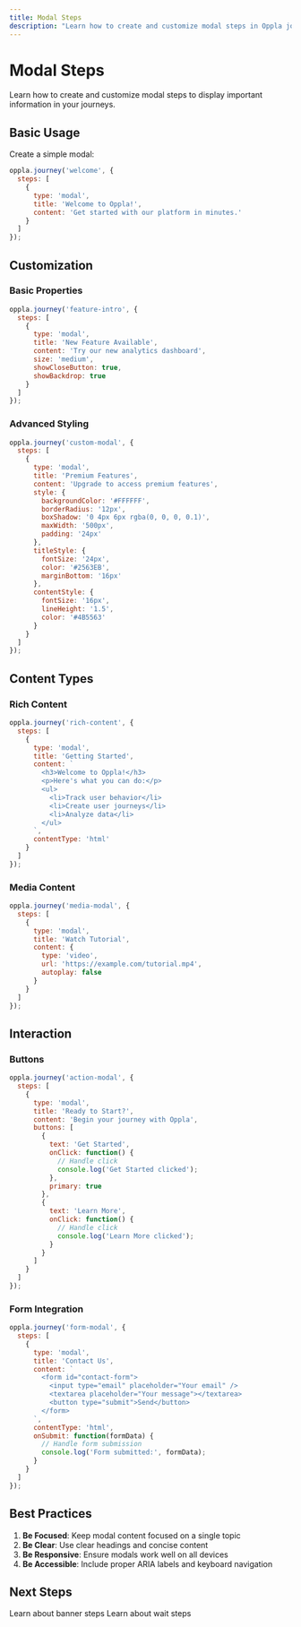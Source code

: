 ```yaml
---
title: Modal Steps
description: "Learn how to create and customize modal steps in Oppla journeys"
---
```


# Modal Steps

Learn how to create and customize modal steps to display important information in your journeys.

## Basic Usage

Create a simple modal:

```javascript
oppla.journey('welcome', {
  steps: [
    {
      type: 'modal',
      title: 'Welcome to Oppla!',
      content: 'Get started with our platform in minutes.'
    }
  ]
});
```

## Customization

### Basic Properties

```javascript
oppla.journey('feature-intro', {
  steps: [
    {
      type: 'modal',
      title: 'New Feature Available',
      content: 'Try our new analytics dashboard',
      size: 'medium',
      showCloseButton: true,
      showBackdrop: true
    }
  ]
});
```

### Advanced Styling

```javascript
oppla.journey('custom-modal', {
  steps: [
    {
      type: 'modal',
      title: 'Premium Features',
      content: 'Upgrade to access premium features',
      style: {
        backgroundColor: '#FFFFFF',
        borderRadius: '12px',
        boxShadow: '0 4px 6px rgba(0, 0, 0, 0.1)',
        maxWidth: '500px',
        padding: '24px'
      },
      titleStyle: {
        fontSize: '24px',
        color: '#2563EB',
        marginBottom: '16px'
      },
      contentStyle: {
        fontSize: '16px',
        lineHeight: '1.5',
        color: '#4B5563'
      }
    }
  ]
});
```

## Content Types

### Rich Content

```javascript
oppla.journey('rich-content', {
  steps: [
    {
      type: 'modal',
      title: 'Getting Started',
      content: `
        <h3>Welcome to Oppla!</h3>
        <p>Here's what you can do:</p>
        <ul>
          <li>Track user behavior</li>
          <li>Create user journeys</li>
          <li>Analyze data</li>
        </ul>
      `,
      contentType: 'html'
    }
  ]
});
```

### Media Content

```javascript
oppla.journey('media-modal', {
  steps: [
    {
      type: 'modal',
      title: 'Watch Tutorial',
      content: {
        type: 'video',
        url: 'https://example.com/tutorial.mp4',
        autoplay: false
      }
    }
  ]
});
```

## Interaction

### Buttons

```javascript
oppla.journey('action-modal', {
  steps: [
    {
      type: 'modal',
      title: 'Ready to Start?',
      content: 'Begin your journey with Oppla',
      buttons: [
        {
          text: 'Get Started',
          onClick: function() {
            // Handle click
            console.log('Get Started clicked');
          },
          primary: true
        },
        {
          text: 'Learn More',
          onClick: function() {
            // Handle click
            console.log('Learn More clicked');
          }
        }
      ]
    }
  ]
});
```

### Form Integration

```javascript
oppla.journey('form-modal', {
  steps: [
    {
      type: 'modal',
      title: 'Contact Us',
      content: `
        <form id="contact-form">
          <input type="email" placeholder="Your email" />
          <textarea placeholder="Your message"></textarea>
          <button type="submit">Send</button>
        </form>
      `,
      contentType: 'html',
      onSubmit: function(formData) {
        // Handle form submission
        console.log('Form submitted:', formData);
      }
    }
  ]
});
```

## Best Practices

1. **Be Focused**: Keep modal content focused on a single topic
2. **Be Clear**: Use clear headings and concise content
3. **Be Responsive**: Ensure modals work well on all devices
4. **Be Accessible**: Include proper ARIA labels and keyboard navigation

## Next Steps

<CardGroup cols={2}>
  <Card
    title="Banner Steps"
    icon="rectangle-ad"
    href="/journey/banner"
  >
    Learn about banner steps
  </Card>
  <Card
    title="Wait Steps"
    icon="clock"
    href="/journey/wait"
  >
    Learn about wait steps
  </Card>
</CardGroup> 